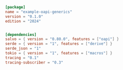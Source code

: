
```toml  title="oapi-generics/Cargo.toml"
[package]
name = "example-oapi-generics"
version = "0.1.0"
edition = "2024"


[dependencies]
salvo = { version = "0.80.0", features = ["oapi"] }
serde = { version = "1", features = ["derive"] }
serde_json = "1"
tokio = { version = "1", features = ["macros"] }
tracing = "0.1"
tracing-subscriber = "0.3"
```